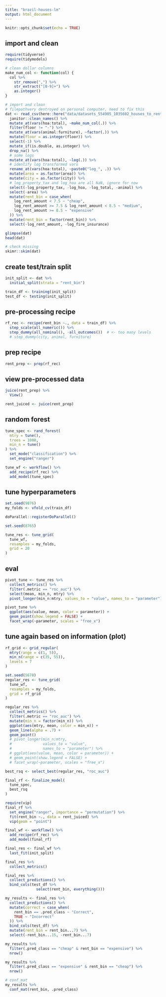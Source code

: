 ```yaml
---
title: "brazil-houses-lm"
output: html_document
---
```


```r
knitr::opts_chunk$set(echo = TRUE)
```

## import and clean

```r
require(tidyverse)
require(tidymodels)

# clean dollar columns
make_num_col <- function(col) {
  col %>% 
    str_remove(",") %>% 
    str_extract("[0-9]+") %>% 
    as.integer()
}

# import and clean
# filepathvery destroyed on personal computer, need to fix this
dat <- read_csv(here::here("data/datasets_554905_1035602_houses_to_rent.csv")) %>% 
  janitor::clean_names() %>% 
  mutate_at(vars(hoa:total), ~make_num_col(.)) %>% 
  filter(floor != "-") %>% 
  mutate_at(vars(animal:furniture), ~factor(.)) %>% 
  mutate(floor = as.integer(floor)) %>% 
  select(-1) %>% 
  mutate_if(is.double, as.integer) %>% 
  drop_na() %>% 
  # some logs
  mutate_at(vars(hoa:total), ~log(.)) %>% 
  # identify log transformed vars
  rename_at(vars(hoa:total), ~paste0("log_", .)) %>% 
  mutate(area = as.factor(area)) %>% 
  mutate(city = as.factor(city)) %>% 
  # log_property_tax and log_hoa are all NaN, ignore for now
  select(-log_property_tax, -log_hoa, -log_total, -animal) %>% 
  select(-area) %>% 
  mutate(rent_bin = case_when(
    log_rent_amount < 7.5 ~ "cheap",
    log_rent_amount >= 7.5 & log_rent_amount < 8.5 ~ "medium",
    log_rent_amount >= 8.5 ~ "expensive"
  )) %>% 
  mutate(rent_bin = factor(rent_bin)) %>% 
  select(-log_rent_amount, -log_fire_insurance)

glimpse(dat)
head(dat)

# check missing
skimr::skim(dat)
```

## create test/train split

```r
init_split <- dat %>% 
  initial_split(strata = "rent_bin")

train_df <- training(init_split)
test_df <- testing(init_split)

```

## pre-processing recipe

```r
rf_rec <- recipe(rent_bin ~., data = train_df) %>% 
  step_scale(all_numeric()) %>% 
  step_dummy(all_nominal(), -all_outcomes())  # <- too many levels
  # step_dummy(city, animal, furniture)
```

## prep recipe

```r
rent_prep <- prep(rf_rec)
```

## view pre-processed data

```r
juice(rent_prep) %>% 
  View()

rent_juiced <- juice(rent_prep)
```

## random forest

```r
tune_spec <- rand_forest(
  mtry = tune(),
  trees = 1000,
  min_n = tune()
) %>% 
  set_mode("classification") %>% 
  set_engine("ranger")

tune_wf <- workflow() %>% 
  add_recipe(rf_rec) %>% 
  add_model(tune_spec)

```

## tune hyperparameters

```r
set.seed(9876)
my_folds <- vfold_cv(train_df)

doParallel::registerDoParallel()

set.seed(8765)

tune_res <- tune_grid(
  tune_wf,
  resamples = my_folds,
  grid = 20
)
```

## eval

```r
pivot_tune <- tune_res %>% 
  collect_metrics() %>% 
  filter(.metric == "roc_auc") %>% 
  select(mean, min_n, mtry) %>% 
  pivot_longer(min_n:mtry, values_to = "value", names_to = "parameter")

pivot_tune %>% 
  ggplot(aes(value, mean, color = parameter)) +
  geom_point(show.legend = FALSE) +
  facet_wrap(~parameter, scales = "free_x")

```

## tune again based on information (plot)

```r
rf_grid <- grid_regular(
  mtry(range = c(1, 5)),
  min_n(range = c(35, 55)),
  levels = 7
)

set.seed(5678)
regular_res <- tune_grid(
  tune_wf,
  resamples = my_folds,
  grid = rf_grid
)

regular_res %>% 
  collect_metrics() %>% 
  filter(.metric == "roc_auc") %>% 
  mutate(min_n = factor(min_n)) %>% 
  ggplot(aes(mtry, mean, color = min_n)) +
  geom_line(alpha = .7) +
  geom_point()
  # pivot_longer(min_n:mtry,
  #              values_to = "value",
  #              names_to = "parameter") %>% 
  # ggplot(aes(value, mean, color = parameter)) +
  # geom_point(show.legend = FALSE) +
  # facet_wrap(~parameter, scales = "free_x")
```

```r
best_rsq <- select_best(regular_res, "roc_auc")

final_rf <- finalize_model(
  tune_spec,
  best_rsq
)
```


```r
require(vip)
final_rf %>% 
  set_engine("ranger", importance = "permutation") %>% 
  fit(rent_bin ~., data = rent_juiced) %>% 
  vip(geom = "point")

```

```r
final_wf <- workflow() %>% 
  add_recipe(rf_rec) %>% 
  add_model(final_rf)

final_res <- final_wf %>% 
  last_fit(init_split)

final_res %>% 
  collect_metrics()

final_res %>% 
  collect_predictions() %>% 
  bind_cols(test_df %>% 
              select(rent_bin, everything()))
```

```r
my_results <- final_res %>% 
  collect_predictions() %>% 
  mutate(correct = case_when(
    rent_bin == .pred_class ~ "Correct",
    TRUE ~ "Incorrect"
  )) %>% 
  bind_cols(test_df) %>% 
  mutate(rent_bin = rent_bin...7) %>% 
  select(-rent_bin...15, -rent_bin...7)

my_results %>% 
  filter(.pred_class == "cheap" & rent_bin == "expensive") %>% 
  nrow()

my_results %>% 
  filter(.pred_class == "expensive" & rent_bin == "cheap") %>% 
  nrow()

# conf_mat
my_results %>% 
  conf_mat(rent_bin, .pred_class)

```







